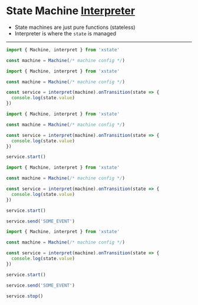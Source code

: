
# State Machine [Interpreter](https://xstate.js.org/docs/guides/interpretation.html#interpreter)

- State machines are just pure functions (stateless)
- Interpreter is where the `state` is managed

---

<CodeSurferLayout>

```js title="XState Interpreter API"
import { Machine, interpret } from 'xstate'

const machine = Machine(/* machine config */)
```

```js 5:7 title="XState Interpreter API" subtitle="Interpret the machine, and add a listener for whenever a transition occurs."
import { Machine, interpret } from 'xstate'

const machine = Machine(/* machine config */)

const service = interpret(machine).onTransition(state => {
  console.log(state.value)
})
```

```js 9 title="XState Interpreter API" subtitle="Start the service"
import { Machine, interpret } from 'xstate'

const machine = Machine(/* machine config */)

const service = interpret(machine).onTransition(state => {
  console.log(state.value)
})

service.start()
```

```js 11 title="XState Interpreter API" subtitle="Send events"
import { Machine, interpret } from 'xstate'

const machine = Machine(/* machine config */)

const service = interpret(machine).onTransition(state => {
  console.log(state.value)
})

service.start()

service.send('SOME_EVENT')
```

```js 13 title="XState Interpreter API" subtitle="Stop the service"
import { Machine, interpret } from 'xstate'

const machine = Machine(/* machine config */)

const service = interpret(machine).onTransition(state => {
  console.log(state.value)
})

service.start()

service.send('SOME_EVENT')

service.stop()
```

</CodeSurferLayout>
